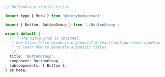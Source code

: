 ```ts
// ButtonGroup.stories.ts|tsx

import type { Meta } from '@storybook/react';

import { Button, ButtonGroup } from './ButtonGroup';

export default {
  /* 👇 The title prop is optional.
   * See https://storybook.js.org/docs/7.0/react/configure/overview#configure-story-loading
   * to learn how to generate automatic titles
   */
  title: 'ButtonGroup',
  component: ButtonGroup,
  subcomponents: { Button },
} as Meta;
```
